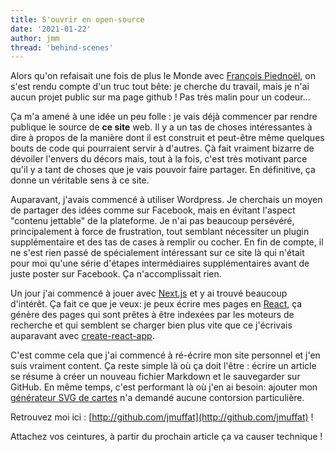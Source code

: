 ```yaml
---
title: S'ouvrir en open-source
date: '2021-01-22'
author: jmm
thread: 'behind-scenes'
---
```


Alors qu'on refaisait une fois de plus le Monde avec
[François Piednoël](https://twitter.com/FPiednoel), on s'est rendu compte d'un
truc tout bête: je cherche du travail, mais je n'ai aucun projet public sur ma
page github ! Pas très malin pour un codeur...

Ça m'a amené à une idée un peu folle : je vais déjà commencer par rendre publique
le source de __ce site__ web. Il y a un tas de choses intéressantes à dire à propos
de la manière dont il est construit et peut-être même quelques bouts de code qui
pourraient servir à d'autres. Çà fait vraiment bizarre de dévoiler l'envers du
décors mais, tout à la fois, c'est très motivant parce qu'il y a tant de choses
que je vais pouvoir faire partager. En définitive, ça donne un véritable sens à
ce site.

Auparavant, j'avais commencé à utiliser Wordpress. Je cherchais un moyen de
partager des idées comme sur Facebook, mais en évitant l'aspect "contenu
jettable" de la plateforme. Je n'ai pas beaucoup persévéré, principalement à
force de frustration, tout semblant nécessiter un plugin supplémentaire et des
tas de cases à remplir ou cocher. En fin de compte, il ne s'est rien passé
de spécialement intéressant sur ce site là qui n'était pour moi qu'une série
d'étapes intermédiaires supplémentaires avant de juste poster sur Facebook. Ça
n'accomplissait rien.  

Un jour j'ai commencé à jouer avec [Next.js](https://nextjs.org/) et y ai
trouvé beaucoup d'intérêt. Ça fait ce que je veux: je peux écrire mes pages
en [React](https://reactjs.org/), ça génère des pages qui sont prêtes à être
indexées par les moteurs de recherche et qui semblent se charger bien plus vite
que ce j'écrivais auparavant avec [create-react-app](https://github.com/facebook/create-react-app).

C'est comme cela que j'ai commencé à ré-écrire mon site personnel et j'en suis
vraiment content. Ça reste simple là où ça doit l'être : écrire un article
se résume à créer un nouveau fichier Markdown et le sauvegarder sur GitHub. En
même temps, c'est performant là où j'en ai besoin: ajouter mon
[générateur SVG de cartes](/maps)  n'a demandé aucune contorsion particulière.

Retrouvez moi ici : [http://github.com/jmuffat](http://github.com/jmuffat) !

Attachez vos ceintures, à partir du prochain article ça va causer technique !
